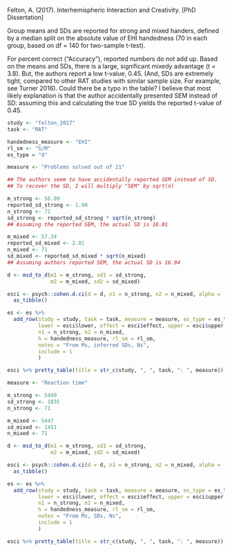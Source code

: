 <!-- Dependencies: tidyverse, psych, common/pretty_table.R -->

Felton, A. (2017). Interhemispheric Interaction and Creativity. [PhD Dissertation]

Group means and SDs are reported for strong and mixed handers, defined by a median split on the absolute value of EHI handedness (70 in each group, based on df = 140 for two-sample t-test).

For percent correct ("Accuracy"), reported numbers do not add up. Based on the means and SDs, there is a large, significant mixedy advantage (t = 3.8). But, the authors report a low t-value, 0.45. (And, SDs are extremely tight, compared to other RAT studies with similar sample size. For example, see Turner 2016). Could there be a typo in the table? I believe that most likely explanation is that the author accidentally presented SEM instead of SD: assuming this and calculating the true SD yields the reported t-value of 0.45.

```r
study <- "felton_2017"
task <- "RAT"
```

```r
handedness_measure <- "EHI"
rl_sm <- "S/M"
es_type = "d"
```

```r
measure <- "Problems solved out of 21"

## The authors seem to have accidentally reported SEM instead of SD.
## To recover the SD, I will multiply "SEM" by sqrt(n)

m_strong <- 56.09
reported_sd_strong <- 1.90
n_strong <- 71
sd_strong <- reported_sd_strong * sqrt(n_strong)
## Assuming the reported SEM, the actual SD is 16.01

m_mixed <- 57.34
reported_sd_mixed <- 2.01
n_mixed <- 71
sd_mixed <- reported_sd_mixed * sqrt(n_mixed)
## Assuming authors reported SEM, the actual SD is 16.94

d <- msd_to_d(m1 = m_strong, sd1 = sd_strong,
              m2 = m_mixed, sd2 = sd_mixed)

esci <- psych::cohen.d.ci(d = d, n1 = n_strong, n2 = n_mixed, alpha = .05) %>%
  as_tibble()

es <- es %>%
  add_row(study = study, task = task, measure = measure, es_type = es_type,
          lower = esci$lower, effect = esci$effect, upper = esci$upper,
          n1 = n_strong, n2 = n_mixed,
          h = handedness_measure, rl_sm = rl_sm,
          notes = "From Ms, inferred SDs, Ns",
          include = 1
          )

esci %>% pretty_table(title = str_c(study, ", ", task, ": ", measure))
```
```r
measure <- "Reaction time"

m_strong <- 5449
sd_strong <- 1035
n_strong <- 71

m_mixed <- 5447
sd_mixed <- 1451
n_mixed <- 71

d <- msd_to_d(m1 = m_strong, sd1 = sd_strong,
              m2 = m_mixed, sd2 = sd_mixed)

esci <- psych::cohen.d.ci(d = d, n1 = n_strong, n2 = n_mixed, alpha = .05) %>%
  as_tibble()

es <- es %>%
  add_row(study = study, task = task, measure = measure, es_type = es_type,
          lower = esci$lower, effect = esci$effect, upper = esci$upper,
          n1 = n_strong, n2 = n_mixed,
          h = handedness_measure, rl_sm = rl_sm,
          notes = "From Ms, SDs, Ns",
          include = 1
          )

esci %>% pretty_table(title = str_c(study, ", ", task, ": ", measure))
```
